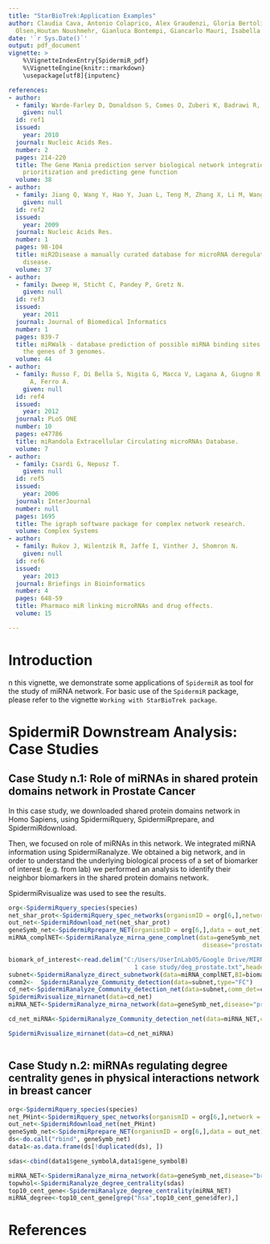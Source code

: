 ```yaml
---
title: "StarBioTrek:Application Examples"
author: Claudia Cava, Antonio Colaprico, Alex Graudenzi, Gloria Bertoli,Tiago C. Silva,Catharina
  Olsen,Houtan Noushmehr, Gianluca Bontempi, Giancarlo Mauri, Isabella Castiglioni
date: '`r Sys.Date()`'
output: pdf_document
vignette: >
    %\VignetteIndexEntry{SpidermiR_pdf}
    %\VignetteEngine{knitr::rmarkdown}
    \usepackage[utf8]{inputenc}

references:
- author:
  - family: Warde-Farley D, Donaldson S, Comes O, Zuberi K, Badrawi R, and others
    given: null
  id: ref1
  issued:
    year: 2010
  journal: Nucleic Acids Res.
  number: 2
  pages: 214-220
  title: The Gene Mania prediction server biological network integration for gene
    prioritization and predicting gene function
  volume: 38
- author:
  - family: Jiang Q, Wang Y, Hao Y, Juan L, Teng M, Zhang X, Li M, Wang G, Liu Y.
    given: null
  id: ref2
  issued:
    year: 2009
  journal: Nucleic Acids Res.
  number: 1
  pages: 98-104
  title: miR2Disease a manually curated database for microRNA deregulation in human
    disease.
  volume: 37
- author:
  - family: Dweep H, Sticht C, Pandey P, Gretz N.
    given: null
  id: ref3
  issued:
    year: 2011
  journal: Journal of Biomedical Informatics
  number: 1
  pages: 839-7
  title: miRWalk - database prediction of possible miRNA binding sites by "walking"
    the genes of 3 genomes.
  volume: 44
- author:
  - family: Russo F, Di Bella S, Nigita G, Macca V, Lagana A, Giugno R, Pulvirenti
      A, Ferro A.
    given: null
  id: ref4
  issued:
    year: 2012
  journal: PLoS ONE
  number: 10
  pages: e47786
  title: miRandola Extracellular Circulating microRNAs Database.
  volume: 7
- author:
  - family: Csardi G, Nepusz T.
    given: null
  id: ref5
  issued:
    year: 2006
  journal: InterJournal
  number: null
  pages: 1695
  title: The igraph software package for complex network research.
  volume: Complex Systems
- author:
  - family: Rukov J, Wilentzik R, Jaffe I, Vinther J, Shomron N.
    given: null
  id: ref6
  issued:
    year: 2013
  journal: Briefings in Bioinformatics
  number: 4
  pages: 648-59
  title: Pharmaco miR linking microRNAs and drug effects.
  volume: 15

---
```


# Introduction 

n this vignette, we demonstrate some applications of `SpidermiR` as tool for the study of miRNA network. For basic use of the
`SpidermiR` package, please refer to the vignette `Working with StarBioTrek package`.



# SpidermiR Downstream Analysis: Case Studies
## Case Study n.1: Role of miRNAs in shared protein domains network in Prostate Cancer

In this case study, we downloaded shared protein domains network in Homo Sapiens, using SpidermiRquery, SpidermiRprepare, and SpidermiRdownload.   

Then, we focused on role of miRNAs in this network. We integrated miRNA information using SpidermiRanalyze. We obtained a big network, and in order to understand the underlying biological process of a set of biomarker of interest (e.g. from lab) we performed an analysis to identify their neighbor biomarkers in the shared protein domains network. 

SpidermiRvisualize was used to see the results.

```r

org<-SpidermiRquery_species(species)
net_shar_prot<-SpidermiRquery_spec_networks(organismID = org[6,],network = "SHpd")
out_net<-SpidermiRdownload_net(net_shar_prot)
geneSymb_net<-SpidermiRprepare_NET(organismID = org[6,],data = out_net)
miRNA_complNET<-SpidermiRanalyze_mirna_gene_complnet(data=geneSymb_net,
                                                      disease="prostate cancer")

biomark_of_interest<-read.delim("C:/Users/UserInLab05/Google Drive/MIRNA AND GENEMANIA/
                                   1 case study/deg_prostate.txt",header=FALSE)
subnet<-SpidermiRanalyze_direct_subnetwork(data=miRNA_complNET,BI=biomark_of_interest$V1)
comm2<-  SpidermiRanalyze_Community_detection(data=subnet,type="FC") 
cd_net<-SpidermiRanalyze_Community_detection_net(data=subnet,comm_det=comm2,size=2)
SpidermiRvisualize_mirnanet(data=cd_net)
miRNA_NET<-SpidermiRanalyze_mirna_network(data=geneSymb_net,disease="prostate cancer")

cd_net_miRNA<-SpidermiRanalyze_Community_detection_net(data=miRNA_NET,comm_det=comm2,size=2)

SpidermiRvisualize_mirnanet(data=cd_net_miRNA)



```

## Case Study n.2: miRNAs regulating degree centrality genes in physical interactions network in breast cancer

```r
org<-SpidermiRquery_species(species)
net_PHint<-SpidermiRquery_spec_networks(organismID = org[6,],network = "PHint")
out_net<-SpidermiRdownload_net(net_PHint)
geneSymb_net<-SpidermiRprepare_NET(organismID = org[6,],data = out_net)
ds<-do.call("rbind", geneSymb_net)
data1<-as.data.frame(ds[!duplicated(ds), ]) 

sdas<-cbind(data1$gene_symbolA,data1$gene_symbolB)

miRNA_NET<-SpidermiRanalyze_mirna_network(data=geneSymb_net,disease="breast cancer")
topwhol<-SpidermiRanalyze_degree_centrality(sdas)
top10_cent_gene<-SpidermiRanalyze_degree_centrality(miRNA_NET)
miRNA_degree<-top10_cent_gene[grep("hsa",top10_cent_gene$dfer),]


```
# References